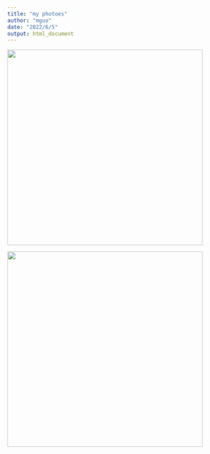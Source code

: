 ```yaml
---
title: "my photoes"
author: "mguo"
date: "2022/6/5"
output: html_document
---
```


![](images/pexels-pixabay-57416.jpg){width="443"}

![](images/shot-stash-camera-red-button.jpg){width="443"}
